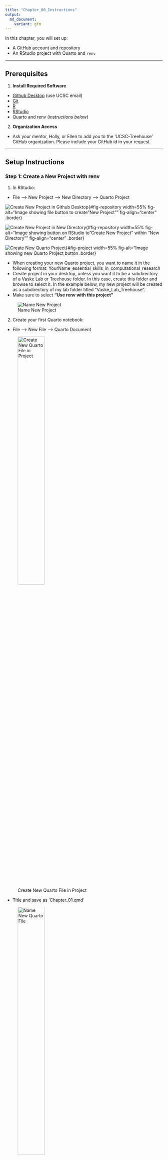 ```yaml
---
title: "Chapter_00_Instructions"
output: 
  md_document:
    variant: gfm
---
```


In this chapter, you will set up:

-   A GitHub account and repository
-   An RStudio project with Quarto and `renv`

------------------------------------------------------------------------

## Prerequisites

1.  **Install Required Software**

-   [Github Desktop](https://github.com/apps/desktop) (use UCSC email)
-   [Git](https://git-scm.com/downloads)
-   [R](https://www.r-project.org)
-   [RStudio](https://posit.co/download/rstudio-desktop/)
-   Quarto and renv (*instructions below*)

2.  **Organization Access**

-   Ask your mentor, Holly, or Ellen to add you to the 'UCSC-Treehouse'
    GitHub organization.
    Please include your GitHub id in your request.

------------------------------------------------------------------------

## Setup Instructions

### Step 1: Create a New Project with renv

1.  In RStudio:

-   File --\> New Project --\> New Directory --\> Quarto Project

![Create New Project in Github
Desktop](Images/create_new_project.png){#fig-repository width=55%
fig-alt="Image showing file button to create "New Project""
fig-align="center" .border}

![Create New Project in New
Directory](Images/project_in_new_directory.png){#fig-repository
width=55% fig-alt="Image showing button on RStudio to "Create New
Project" within "New Directory"" fig-align="center" .border}

![Create New Quarto Project](Images/new_quarto_project.png){#fig-project
width=55% fig-alt="Image showing new Quarto Project button .border}

-   When creating your new Quarto project, you want to name it in the following format:
    YourName_essential_skills_in_computational_research
-   Create project in your desktop, unless you want it to be a subdirectory of a Vaske Lab or Treehouse folder.
In this case, create this folder and browse to select it.
In the example below, my new project will be created as a subdirectory of my lab folder titled "Vaske_Lab_Treehouse".
-   Make sure to select **"Use renv with this project"**

![Name New Project](Images/name_quarto_project.png){#fig-project .border
fig-alt="Image showing how to name new Quarto project, put in Vaske or Treehouse folder, and initialize with renv"}

2.  Create your first Quarto notebook:

-   File --\> New File --\> Quarto Document

![Create New Quarto File in
Project](Images/create_new_quarto_file.png){#fig-file .border
width="45%"
fig-alt="Image showing how to create a new quarto file in RStudio"
fig-align="center"}

-   Title and save as 'Chapter_01.qmd'

![Name New Quarto File](Images/name_new_quarto_file.png){.border
width="45%"
fig-alt="Image showing how to name and save a new quarto file in RStudio"
fig-align="center"}

This is what your new document will look like...

![New Quarto Document](Images/quarto_document.png){.border
fig-alt="Image showing what a newly created quarto document looks like."}

On the top left, you will want to select "Source" view.

![Change to Source View](Images/source_view.png){.border
fig-alt="Switch to source view"}

Next, you will want to change your YAML heading to the following format:

---
title: "example title"
output: 
  md_document:
    variant: gfm
---

![Change Your YAML Header](Images/yaml_header.png){.border fig-alt="Image showing clear quarto document with corrected YAML header for markdown output"}

Let's break down this header.
Later, when we "render" our document, we *combine* the raw data, code, and text in our .qmd file into a finished document.
The 'output: md_document' ensures that the output is a markdown file.
We want to render to a gfm (GitHub Flavored Markdown), specifically, as it is best viewed on GitHub.

3.  Enable Reproducibility:

You have already initialized this project with renv, ensuring consistency of your package versions, and thus consistency when sharing or reproducing your work.
renv takes and saves a "photo" or "snapshot" of your current packages and versions and restores this exact setup when reopening or sharing the project.
You will do this step each time you install or update a package.
So, to start, let's install 'tidyverse', a collection of packages designed for clean, or *tidy*, data science.

-   In your **R Console**, install 'tidyverse' packages:

```r
#| eval: false
install.packages("tidyverse")
```

-   In your **R Console**, take a snapshot:

```r
#| eval: false
renv::snapshot()
```

**Note:** In Chapter 01 you will learn another, more concise way to run these two steps in one step.
However, if you forget this, you can always come back to take a current snapshot by running 'renv::snapshot()'.

### Step 4: General Workflow

1.  In GitHub Desktop:

-   Add Existing Repository --\> Choose... --\> Add Repository

![Add Existing Repository](Images/add_local_repository.png)

-   You will see your recent changes to the document in *red*

-   Commit changes to main with message "Initialize project with renv"

![Commit changes to Git](Images/commit_changes_to_git.png){.border
fig-alt="Image showing how to commit changes to Git on GitHub Desktop"}

*note: your \# of files will be different than mine*

-   Create new branch: 'chapter-01' (Branch --\> New Branch --\> Publish Branch)

![Create a new branch on GitHub
Desktop](Images/create_new_branch.png){.border
fig-alt="Image showing how to create a new branch on GitHub Desktop"}

2.  Push to GitHub:

-   Publish repository (first time only)
-   Push changes to 'chapter-01' branch

![Push New Changes to Main](Images/.png){.border fig-alt="Image showing how to push newest files changes to main branch"}

3.  Request Review (**once per chapter**)

Upon completion of each chapter, you will 'submit' your work to be reviewed by a mentor.

-   Create Pull Request (GitHub Desktop --\> Branch --\> chapter-01 --\> Create Pull Request)

![Create a Pull Request](Images/create_pull_request.png){.border fig-alt="Image showing how to create a new pull request"}

-   Assign your mentor as reviewer

------------------------------------------------------------------------

## Next Steps:

-   Repeat this workflow for **each** chapter

1.  Create a '.qmd.' file
2.  Work on examples, take notes where relevant, complete exercises
3.  Run 'renv::snapshot()' if adding packages
4.  Commit changes to a new branch ('chapter-N')
5.  Create a pull request for mentor review
